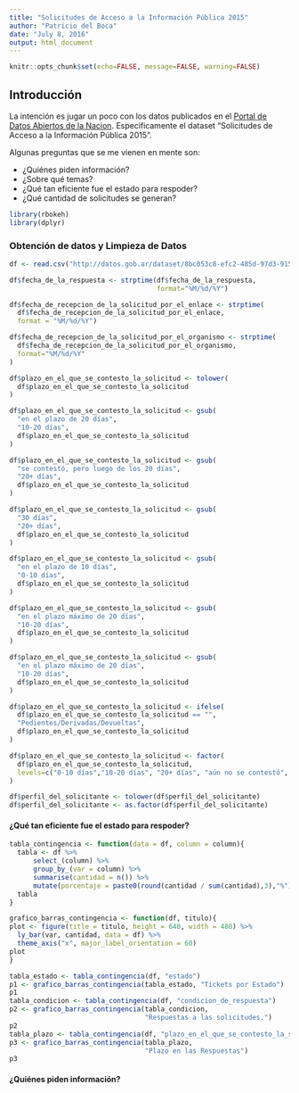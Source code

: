 ```yaml
---
title: "Solicitudes de Acceso a la Información Pública 2015"
author: "Patricio del Boca"
date: "July 8, 2016"
output: html_document
---
```

```r
knitr::opts_chunk$set(echo=FALSE, message=FALSE, warning=FALSE)
```

## Introducción

La intención es jugar un poco con los datos publicados en el [Portal de Datos Abiertos de la Nacion](http://datos.gob.ar). Especificamente el dataset "Solicitudes de Acceso a la Información Pública 2015".

Algunas preguntas que se me vienen en mente son:

 - ¿Quiénes piden información?
 - ¿Sobre qué temas?
 - ¿Qué tan eficiente fue el estado para respoder?
 - ¿Qué cantidad de solicitudes se generan?

```r
library(rbokeh)
library(dplyr)
```


### Obtención de datos y Limpieza de Datos
```r
df <- read.csv("http://datos.gob.ar/dataset/8bc053c8-efc2-485d-97d3-915c476d2741/resource/63952097-cdba-4fdd-be84-65fb400bdb1a/download/acceso-informacion-publica.csv")

df$fecha_de_la_respuesta <- strptime(df$fecha_de_la_respuesta, 
                                     format="%M/%d/%Y")

df$fecha_de_recepcion_de_la_solicitud_por_el_enlace <- strptime(
  df$fecha_de_recepcion_de_la_solicitud_por_el_enlace,
  format = "%M/%d/%Y")

df$fecha_de_recepcion_de_la_solicitud_por_el_organismo <- strptime(
  df$fecha_de_recepcion_de_la_solicitud_por_el_organismo,
  format="%M/%d/%Y"
)

df$plazo_en_el_que_se_contesto_la_solicitud <- tolower(
  df$plazo_en_el_que_se_contesto_la_solicitud
)

df$plazo_en_el_que_se_contesto_la_solicitud <- gsub(
  "en el plazo de 20 días",
  "10-20 días",
  df$plazo_en_el_que_se_contesto_la_solicitud
)

df$plazo_en_el_que_se_contesto_la_solicitud <- gsub(
  "se contestó, pero luego de los 20 días",
  "20+ días",
  df$plazo_en_el_que_se_contesto_la_solicitud
)

df$plazo_en_el_que_se_contesto_la_solicitud <- gsub(
  "30 días",
  "20+ días",
  df$plazo_en_el_que_se_contesto_la_solicitud
)

df$plazo_en_el_que_se_contesto_la_solicitud <- gsub(
  "en el plazo de 10 días",
  "0-10 días",
  df$plazo_en_el_que_se_contesto_la_solicitud
)

df$plazo_en_el_que_se_contesto_la_solicitud <- gsub(
  "en el plazo máximo de 20 días",
  "10-20 días",
  df$plazo_en_el_que_se_contesto_la_solicitud
)

df$plazo_en_el_que_se_contesto_la_solicitud <- gsub(
  "en el plazo máximo de 20 días",
  "10-20 días",
  df$plazo_en_el_que_se_contesto_la_solicitud
)

df$plazo_en_el_que_se_contesto_la_solicitud <- ifelse(
  df$plazo_en_el_que_se_contesto_la_solicitud == "",
  "Pedientes/Derivadas/Devueltas",
  df$plazo_en_el_que_se_contesto_la_solicitud
)

df$plazo_en_el_que_se_contesto_la_solicitud <- factor(
  df$plazo_en_el_que_se_contesto_la_solicitud,
  levels=c("0-10 días","10-20 días", "20+ días", "aún no se contestó", "Pedientes/Derivadas/Devueltas")
)

df$perfil_del_solicitante <- tolower(df$perfil_del_solicitante)
df$perfil_del_solicitante <- as.factor(df$perfil_del_solicitante)
```

#### ¿Qué tan eficiente fue el estado para respoder?
```r
tabla_contingencia <- function(data = df, column = column){
  tabla <- df %>%
      select_(column) %>% 
      group_by_(var = column) %>% 
      summarise(cantidad = n()) %>% 
      mutate(porcentaje = paste0(round(cantidad / sum(cantidad),3),"%"))
  tabla
}

grafico_barras_contingencia <- function(df, titulo){
plot <- figure(title = titulo, height = 640, width = 480) %>% 
  ly_bar(var, cantidad, data = df) %>% 
  theme_axis("x", major_label_orientation = 60)
plot
}

tabla_estado <- tabla_contingencia(df, "estado")
p1 <- grafico_barras_contingencia(tabla_estado, "Tickets por Estado")
p1
tabla_condicion <- tabla_contingencia(df, "condicion_de_respuesta")
p2 <- grafico_barras_contingencia(tabla_condicion, 
                                  "Respuestas a las solicitudes.")
p2
tabla_plazo <- tabla_contingencia(df, "plazo_en_el_que_se_contesto_la_solicitud")
p3 <- grafico_barras_contingencia(tabla_plazo, 
                                  "Plazo en las Respuestas")
p3
```

#### ¿Quiénes piden información?

```r
```
